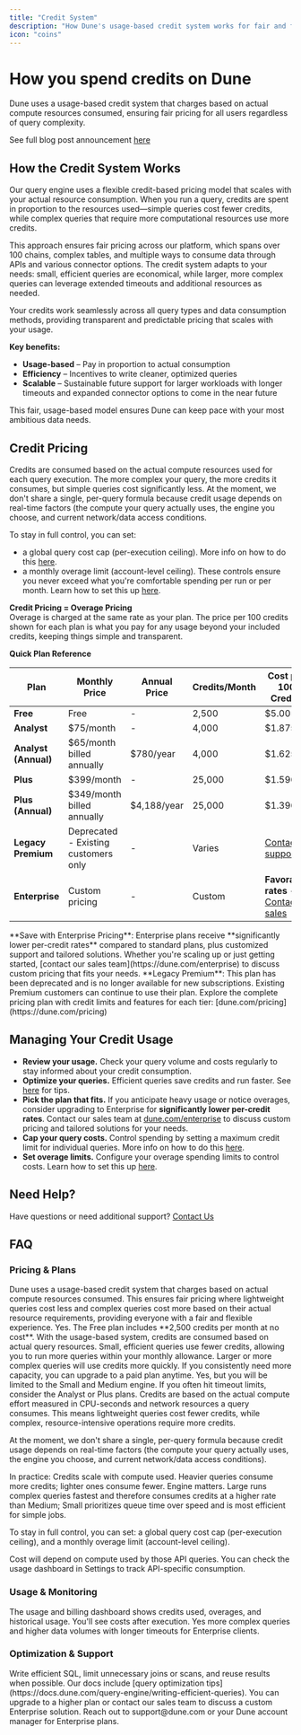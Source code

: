 ```yaml
---
title: "Credit System"
description: "How Dune's usage-based credit system works for fair and flexible querying"
icon: "coins"
---
```


# How you spend credits on Dune

Dune uses a usage-based credit system that charges based on actual compute resources consumed, ensuring fair pricing for all users regardless of query complexity.

See full blog post announcement [here](https://dune.com/blog/credits-changing)

## How the Credit System Works

Our query engine uses a flexible credit-based pricing model that scales with your actual resource consumption. When you run a query, credits are spent in proportion to the resources used—simple queries cost fewer credits, while complex queries that require more computational resources use more credits.

This approach ensures fair pricing across our platform, which spans over 100 chains, complex tables, and multiple ways to consume data through APIs and various connector options. The credit system adapts to your needs: small, efficient queries are economical, while larger, more complex queries can leverage extended timeouts and additional resources as needed.

Your credits work seamlessly across all query types and data consumption methods, providing transparent and predictable pricing that scales with your usage.

**Key benefits:**

- **Usage-based** – Pay in proportion to actual consumption
- **Efficiency** – Incentives to write cleaner, optimized queries  
- **Scalable** – Sustainable future support for larger workloads with longer timeouts and expanded connector options to come in the near future

This fair, usage-based model ensures Dune can keep pace with your most ambitious data needs.

## Credit Pricing

Credits are consumed based on the actual compute resources used for each query execution. The more complex your query, the more credits it consumes, but simple queries cost significantly less. At the moment, we don't share a single, per-query formula because credit usage depends on real-time factors (the compute your query actually uses, the engine you choose, and current network/data access conditions.

To stay in full control, you can set:
- a global query cost cap (per-execution ceiling). More info on how to do this [here](https://app.arcade.software/share/C60r4u7ESOp5RXRuzbSN).
- a monthly overage limit (account-level ceiling).
These controls ensure you never exceed what you're comfortable spending per run or per month. Learn how to set this up [here](https://app.arcade.software/share/so8QGM4H4MU0OWRWhNe9).

**Credit Pricing = Overage Pricing**  
Overage is charged at the same rate as your plan. The price per 100 credits shown for each plan is what you pay for any usage beyond your included credits, keeping things simple and transparent.


**Quick Plan Reference**

| Plan | Monthly Price | Annual Price | Credits/Month | Cost per 100 Credits |
|------|---------------|--------------|---------------|---------------------|
| **Free** | Free | - | 2,500 | $5.00 |
| **Analyst** | $75/month | - | 4,000 | $1.875 |
| **Analyst (Annual)** | $65/month billed annually | $780/year | 4,000 | $1.625 |
| **Plus** | $399/month | - | 25,000 | $1.596 |
| **Plus (Annual)** | $349/month billed annually | $4,188/year | 25,000 | $1.396 |
| **Legacy Premium** | Deprecated - Existing customers only | - | Varies | [Contact support](mailto:support@dune.com) |
| **Enterprise** | Custom pricing | - | Custom | **Favorable rates** - [Contact sales](https://dune.com/enterprise) |

<Tip>
**Save with Enterprise Pricing**: Enterprise plans receive **significantly lower per-credit rates** compared to standard plans, plus customized support and tailored solutions. Whether you're scaling up or just getting started, [contact our sales team](https://dune.com/enterprise) to discuss custom pricing that fits your needs.
</Tip>

<Note>
**Legacy Premium**: This plan has been deprecated and is no longer available for new subscriptions. Existing Premium customers can continue to use their plan.
</Note>

<Info>
Explore the complete pricing plan with credit limits and features for each tier: [dune.com/pricing](https://dune.com/pricing)
</Info>

## Managing Your Credit Usage

- **Review your usage.** Check your query volume and costs regularly to stay informed about your credit consumption.
- **Optimize your queries.** Efficient queries save credits and run faster. See [here](https://docs.dune.com/query-engine/writing-efficient-queries) for tips.
- **Pick the plan that fits.** If you anticipate heavy usage or notice overages, consider upgrading to Enterprise for **significantly lower per-credit rates**. Contact our sales team at [dune.com/enterprise](http://dune.com/enterprise) to discuss custom pricing and tailored solutions for your needs.
- **Cap your query costs.** Control spending by setting a maximum credit limit for individual queries. More info on how to do this [here](https://app.arcade.software/share/C60r4u7ESOp5RXRuzbSN).
- **Set overage limits.** Configure your overage spending limits to control costs. Learn how to set this up [here](https://app.arcade.software/share/so8QGM4H4MU0OWRWhNe9).


## Need Help?

Have questions or need additional support? [Contact Us](mailto:support@dune.com)

## FAQ

### Pricing & Plans

<AccordionGroup>
  <Accordion title="How does Dune's credit system work?">
    Dune uses a usage-based credit system that charges based on actual compute resources consumed. This ensures fair pricing where lightweight queries cost less and complex queries cost more based on their actual resource requirements, providing everyone with a fair and flexible experience.
  </Accordion>

  <Accordion title="Is there a Free plan?">
    Yes. The Free plan includes **2,500 credits per month at no cost**. With the usage-based system, credits are consumed based on actual query resources. Small, efficient queries use fewer credits, allowing you to run more queries within your monthly allowance. Larger or more complex queries will use credits more quickly. If you consistently need more capacity, you can upgrade to a paid plan anytime.
  </Accordion>

  <Accordion title="Can I run bigger queries if I stay on a Free plan?">
    Yes, but you will be limited to the Small and Medium engine. If you often hit timeout limits, consider the Analyst or Plus plans.
  </Accordion>

  <Accordion title="How are credits calculated?">
    Credits are based on the actual compute effort measured in CPU-seconds and network resources a query consumes. This means lightweight queries cost fewer credits, while complex, resource-intensive operations require more credits.
    
At the moment, we don't share a single, per-query formula because credit usage depends on real-time factors (the compute your query actually uses, the engine you choose, and current network/data access conditions).

In practice:
Credits scale with compute used. Heavier queries consume more credits; lighter ones consume fewer.
Engine matters. Large runs complex queries fastest and therefore consumes credits at a higher rate than Medium; Small prioritizes queue time over speed and is most efficient for simple jobs.

To stay in full control, you can set:
a global query cost cap (per-execution ceiling), and
a monthly overage limit (account-level ceiling).
  </Accordion>

  <Accordion title="I run a lot of API queries. Will they cost more?">
    Cost will depend on compute used by those API queries. You can check the usage dashboard in Settings to track API-specific consumption.
  </Accordion>
</AccordionGroup>

### Usage & Monitoring

<AccordionGroup>
  <Accordion title="How can I monitor my credit consumption?">
    The usage and billing dashboard shows credits used, overages, and historical usage.
  </Accordion>

  <Accordion title="Will I see the cost before running a query?">
    You'll see costs after execution.
  </Accordion>

  <Accordion title="Can I run bigger queries now?">
    Yes more complex queries and higher data volumes with longer timeouts for Enterprise clients.
  </Accordion>
</AccordionGroup>

### Optimization & Support

<AccordionGroup>
  <Accordion title="How can I lower my credit usage?">
    Write efficient SQL, limit unnecessary joins or scans, and reuse results when possible. Our docs include [query optimization tips](https://docs.dune.com/query-engine/writing-efficient-queries).
  </Accordion>

  <Accordion title="What if I consistently exceed my plan credits?">
    You can upgrade to a higher plan or contact our sales team to discuss a custom Enterprise solution.
  </Accordion>

  <Accordion title="Who do I contact for help?">
    Reach out to support@dune.com or your Dune account manager for Enterprise plans.
  </Accordion>
</AccordionGroup>

